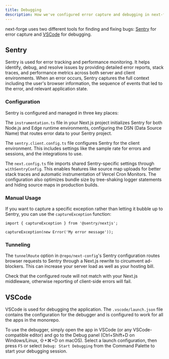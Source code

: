 ```yaml
---
title: Debugging
description: How we've configured error capture and debugging in next-forge.
---
```


next-forge uses two different tools for finding and fixing bugs: [Sentry](https://sentry.io/) for error capture and [VSCode](https://code.visualstudio.com/) for debugging.

## Sentry

Sentry is used for error tracking and performance monitoring. It helps identify, debug, and resolve issues by providing detailed error reports, stack traces, and performance metrics across both server and client environments. When an error occurs, Sentry captures the full context including the user's browser information, the sequence of events that led to the error, and relevant application state.

### Configuration

Sentry is configured and managed in three key places:

The `instrumentation.ts` file in your Next.js project initializes Sentry for both Node.js and Edge runtime environments, configuring the DSN (Data Source Name) that routes error data to your Sentry project.

The `sentry.client.config.ts` file configures Sentry for the client environment. This includes settings like the sample rate for errors and sessions, and the integrations to use.

The `next.config.ts` file imports shared Sentry-specific settings through `withSentryConfig`. This enables features like source map uploads for better stack traces and automatic instrumentation of Vercel Cron Monitors. The configuration also optimizes bundle size by tree-shaking logger statements and hiding source maps in production builds.

### Manual Usage

If you want to capture a specific exception rather than letting it bubble up to Sentry, you can use the `captureException` function:

```tsx page.tsx
import { captureException } from '@sentry/nextjs';

captureException(new Error('My error message'));
```

### Tunneling

The `tunnelRoute` option in `@repo/next-config`'s Sentry configuration routes browser requests to Sentry through a Next.js rewrite to circumvent ad-blockers. This can increase your server load as well as your hosting bill.

<Warning>
  Check that the configured route will not match with your Next.js middleware, otherwise reporting of client-side errors will fail.
</Warning>

## VSCode

VSCode is used for debugging the application. The `.vscode/launch.json` file contains the configuration for the debugger and is configured to work for all the apps in the monorepo.

To use the debugger, simply open the app in VSCode (or any VSCode-compatible editor) and go to the Debug panel (Ctrl+Shift+D on Windows/Linux, ⇧+⌘+D on macOS). Select a launch configuration, then press `F5` or select `Debug: Start Debugging` from the Command Palette to start your debugging session.
